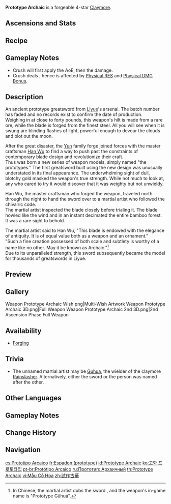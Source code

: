 {{Weapon Infobox
|id             = 12406
|image          = <gallery>
Weapon Prototype Archaic.png|Base
Weapon Prototype Archaic 2nd.png|2nd Ascension
</gallery>
|type           = Claymore
|releaseDate    = 2020-09-28
|quality        = 4
|base_atk       = 44
|2nd_stat_type  = ATK
|2nd_stat       = 6%
|passive        = Crush
|effect         = On hit, Normal or Charged Attacks have a 50% chance to deal an additional (var1)% ATK DMG to opponents within a small [[AoE]]. Can only occur once every 15s.
|eff_rank1_var1 = 240
|eff_rank2_var1 = 300
|eff_rank3_var1 = 360
|eff_rank4_var1 = 420
|eff_rank5_var1 = 480
|eff_att1       = Physical DMG
|eff_att2       = AoE
|eff_att3       = Effect Triggered by Normal Attack
|obtain         = Forging
|series         = Prototype
}}
{{Description|An ancient greatsword discovered in the [[Blackcliff Forge]]. It swings with such an immense force that one feels it could cut straight through reality itself.}}
'''Prototype Archaic'''{{Lang||zh=试作古华}} is a forgeable 4-star [[Claymore]].

==Ascensions and Stats==
{{Weapon Ascensions and Stats
|ascendMat1 = Grain of Aerosiderite
|ascendMat2 = Piece of Aerosiderite
|ascendMat3 = Bit of Aerosiderite
|ascendMat4 = Chunk of Aerosiderite
|bossMat1   = Fragile Bone Shard
|bossMat2   = Sturdy Bone Shard
|bossMat3   = Fossilized Bone Shard
|commonMat1 = Damaged Mask
|commonMat2 = Stained Mask
|commonMat3 = Ominous Mask
}}

==Recipe==
{{Recipe
|type = Forging
|Northlander Claymore Billet = 1
|Crystal Chunk = 50
|White Iron Chunk = 50
|Mora = 500
|time = 10s
|sort = Northlander Claymore Billet;Crystal Chunk;White Iron Chunk;Mora
}}

==Gameplay Notes==
*Crush will first apply the AoE, then the damage.
*Crush deals {{Color|Physical DMG}}, hence is affected by [[Resistance/Physical|Physical RES]] and [[Damage Bonus/Physical|Physical DMG Bonus]].

==Description==
An ancient prototype greatsword from [[Liyue]]'s arsenal. The batch number has faded and no records exist to confirm the date of production.<br />
Weighing in at close to forty pounds, this weapon's hilt is made from a rare ore, while the blade is forged from the finest steel. All you will see when it is swung are blinding flashes of light, powerful enough to devour the clouds and blot out the moon.

After the great disaster, the [[Yun Family|Yun]] family forge joined forces with the master craftsman [[Han Wu]] to find a way to push past the constraints of contemporary blade design and revolutionize their craft.<br />
Thus was born a new series of weapon models, simply named "the prototypes." The first greatsword built using the new design was unusually understated in its final appearance. The underwhelming sight of dull, blotchy gold masked the weapon's true strength. While not much to look at, any who cared to try it would discover that it was weighty but not unwieldy.

Han Wu, the master craftsman who forged the weapon, traveled north through the night to hand the sword over to a martial artist who followed the chivalric code.<br />
The martial artist inspected the blade closely before trialing it. The blade howled like the wind and in an instant decimated the entire bamboo forest. It was a rare sight to behold.

The martial artist said to Han Wu, "This blade is endowed with the elegance of antiquity. It is of equal value both as a weapon and an ornament."<br />
"Such a fine creation possessed of both scale and subtlety is worthy of a name like no other. May it be known as Archaic."<ref group="Note">In Chinese, the martial artist dubs the sword {{Lang|"Gǔhuá"|zh=古华|zh_tl=Ancient Flower}}, and the weapon's in-game name is "Prototype Gǔhuá"{{Lang|zh=试作古华}}.</ref><br />
Due to its unparalleled strength, this sword subsequently became the model for thousands of greatswords in Liyue.

==Preview==
{{Preview
|file=Weapon Prototype Archaic Passive
}}

==Gallery==
<gallery>
Weapon Prototype Archaic Wish.png|Multi-Wish Artwork
Weapon Prototype Archaic 3D.png|Full Weapon
Weapon Prototype Archaic 2nd 3D.png|2nd Ascension Phase Full Weapon
</gallery>

==Availability==
*[[Forging]]

==Trivia==
*The unnamed martial artist may be [[Guhua]], the wielder of the claymore [[Rainslasher]]. Alternatively, either the sword or the person was named after the other.

==Other Languages==
{{Flex|
===Weapon===
{{Other Languages
|en      = Prototype Archaic
|zhs     = 试作古华
|zhs_rm  = Shìzuò Gǔhuá
|zht     = 試作古華
|zht_rm  = Shìzuò Gǔhuá
|zh_tl   = Prototype Guhua
|ja      = {{Rubi|古|こ|華|か|・|&nbsp;|試|し|作|さく}}
|ja_rm   = Koka Shisaku
|ja_tl   = Prototype Guhua
|ko      = 고화 프로토타입
|ko_rm   = Gohwa Peurototaip
|ko_tl   = Prototype Guhua
|es      = Prototipo Arcaico
|es_tl   = Prototype Archaic
|fr      = Espadon (prototype)
|fr_tl   = Greatsword (Prototype)
|ru      = Прототип: Архаичный
|ru_tl   = Prototype: Archaic
|th      = Prototype Archaic
|vi      = Mẫu Cổ Hoa
|vi_tl   = Prototype Guhua
|de      = Guhua-Prototyp
|de_tl   = Guhua Prototype
|id      = Prototype Archaic
|pt      = Protótipo Arcaico
|pt_tl   = Prototype Archaic
|tr      = Prototip: Arkaik
|tr_tl   = 
|it      = Prototipo arcaico
|it_tl   = Archaic Prototype
}}
|
===Passive===
{{Other Languages
|en      = Crush
|zhs     = 粉碎
|zhs_rm  = Fěnsuì
|zht     = 粉碎
|zht_rm  = Fěnsuì
|zh_tl   = 
|ja      = 粉砕
|ja_rm   = Funsai
|ja_tl   = Pulverization
|ko      = 분쇄
|ko_tl   = Pulverization
|es      = Pulverizar
|es_tl   = Pulverize
|fr      = Pulvérisation
|fr_tl   = Pulverization
|ru      = Громила
|ru_tl   = Smashed
|th      = Crush
|vi      = Vụn Vỡ
|vi_tl   = 
|de      = Zermalmen
|de_tl   = 
|id      = Crush
|pt      = Esmagar
|pt_tl   = 
|tr      = Parçalama
|tr_tl   = 
|it      = Polverizzazione
|it_tl   = 
}}
}}

==Gameplay Notes==
{{Reflist|note=1}}

==Change History==
{{Change History|1.0}}

==Navigation==
{{Weapons by Series Navbox|series=Prototype}}
{{Weapon Navbox|type=Claymores}}

[[es:Prototipo Arcaico]]
[[fr:Espadon (prototype)]]
[[id:Prototype Archaic]]
[[ko:고화 프로토타입]]
[[pt-br:Protótipo Arcaico]]
[[ru:Прототип: Архаичный]]
[[th:Prototype Archaic]]
[[vi:Mẫu Cổ Hoa]]
[[zh:試作古華]]